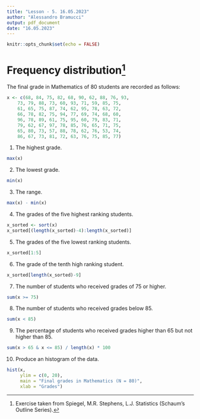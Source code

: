 ```yaml
---
title: "Lesson - 5. 16.05.2023"
author: "Alessandro Bramucci"
output: pdf_document
date: "16.05.2023"
---
```


```r
knitr::opts_chunk$set(echo = FALSE)
```

# Frequency distribution^[Exercise taken from Spiegel, M.R. Stephens, L.J. Statistics (Schaum's Outline Series).]

The final grade in Mathematics of 80 students are recorded as follows:

```r
x <- c(68, 84, 75, 82, 68, 90, 62, 88, 76, 93,
	73, 79, 88, 73, 60, 93, 71, 59, 85, 75,
	61, 65, 75, 87, 74, 62, 95, 78, 63, 72,
	66, 78, 82, 75, 94, 77, 69, 74, 68, 60,
	96, 78, 89, 61, 75, 95, 60, 79, 83, 71,
	79, 62, 67, 97, 78, 85, 76, 65, 71, 75,
	65, 80, 73, 57, 88, 78, 62, 76, 53, 74,
	86, 67, 73, 81, 72, 63, 76, 75, 85, 77)
```

\begin{gather}
	68, 84, 75, 82, 68, 90, 62, 88, 76, 93, \nonumber \\
	73, 79, 88, 73, 60, 93, 71, 59, 85, 75, \nonumber \\
	61, 65, 75, 87, 74, 62, 95, 78, 63, 72, \nonumber \\
	66, 78, 82, 75, 94, 77, 69, 74, 68, 60, \nonumber \\
	96, 78, 89, 61, 75, 95, 60, 79, 83, 71, \nonumber \\
	79, 62, 67, 97, 78, 85, 76, 65, 71, 75, \nonumber \\
	65, 80, 73, 57, 88, 78, 62, 76, 53, 74, \nonumber \\
	86, 67, 73, 81, 72, 63, 76, 75, 85, 77 \nonumber
\end{gather}

1) The highest grade.

```r
max(x)
```

2) The lowest grade.

```r
min(x)
```

3) The range.

```r
max(x) - min(x)
```

4) The grades of the five highest ranking students.

```r
x_sorted <- sort(x)
x_sorted[(length(x_sorted)-4):length(x_sorted)]
```

5) The grades of the five lowest ranking students.

```r
x_sorted[1:5]
```

6) The grade of the tenth high ranking student.

```r
x_sorted[length(x_sorted)-9]
```

7) The number of students who received grades of 75 or higher.

```r
sum(x >= 75)
```

8) The number of students who received grades below 85.

```r
sum(x < 85)
```

9) The percentage of students who received grades higher than 65 but not higher than 85.

```r
sum(x > 65 & x <= 85) / length(x) * 100
```

10) Produce an histogram of the data.

```r
hist(x,
     ylim = c(0, 20),
     main = "Final grades in Mathematics (N = 80)",
     xlab = "Grades")
```
